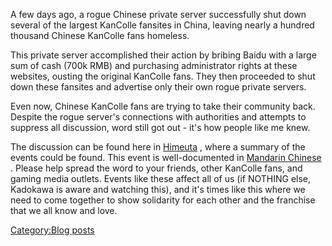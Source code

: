 A few days ago, a rogue Chinese private server successfully shut down several of the largest KanColle fansites in China, leaving nearly a hundred thousand Chinese KanColle fans homeless.

This private server accomplished their action by bribing Baidu with a large sum of cash (700k RMB) and purchasing administrator rights at these websites, ousting the original KanColle fans. They then proceeded to shut down these fansites and advertise only their own rogue private servers. 

Even now, Chinese KanColle fans are trying to take their community back. Despite the rogue server's connections with authorities and attempts to suppress all discussion, word still got out - it's how people like me knew. 

The discussion can be found here in [http://www.himeuta.net/f5-kancolle-discussion/3329-chinese-kancolle-baidu-fiasco.html Himeuta] , where a summary of the events could be found. This event is well-documented in [http://zh.moegirl.org/70%E4%B8%87%E9%83%BD%E6%B2%A1%E6%9C%89%E4%BD%A0%E8%BF%98%E6%83%B3%E5%BD%93%E5%90%A7%E4%B8%BB Mandarin Chinese] . Please help spread the word to your friends, other KanColle fans, and gaming media outlets. Events like these affect all of us (if NOTHING else, Kadokawa is aware and watching this), and it's times like this where we need to come together to show solidarity for each other and the franchise that we all know and love. 
[[Category:Blog posts]]